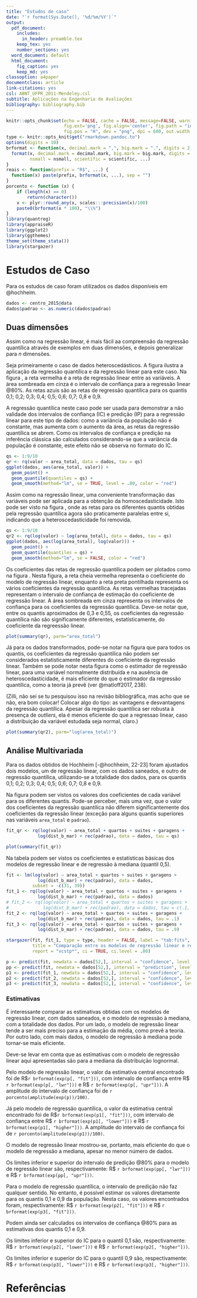 ```yaml
---
title: "Estudos de caso"
date: "`r format(Sys.Date(), '%d/%m/%Y')`"
output:
  pdf_document:
    includes:
      in_header: preamble.tex
    keep_tex: yes
    number_sections: yes
  word_document: default
  html_document:
    fig_caption: yes
    keep_md: yes
classoption: a4paper
documentclass: article
link-citations: yes
csl: ABNT_UFPR_2011-Mendeley.csl
subtitle: Aplicações na Engenharia de Avaliações
bibliography: bibliography.bib
---
```


```r
knitr::opts_chunk$set(echo = FALSE, cache = FALSE, message=FALSE, warning = FALSE, 
                      fig.ext='png', fig.align='center', fig.path = "images/",
                      fig.pos = "H", dev = "png", dpi = 600, out.width = "70%")
type <- knitr::opts_knit$get("rmarkdown.pandoc.to")
options(digits = 10)
brformat <- function(x, decimal.mark = ",", big.mark = ".", digits = 2, nsmall = 2, scientific = FALSE, ...) {
  format(x, decimal.mark = decimal.mark, big.mark = big.mark, digits = digits, 
         nsmall = nsmall, scientific = scientific, ...)
}
reais <- function(prefix = "R$", ...) {
  function(x) paste(prefix, brformat(x, ...), sep = "")
}
porcento <- function (x) {
    if (length(x) == 0) 
        return(character())
    x <- plyr::round_any(x, scales:::precision(x)/100)
    paste0(brformat(x * 100), "\\%")
}
library(quantreg)
library(appraiseR)
library(ggplot2)
library(ggthemes)
theme_set(theme_stata())
library(stargazer)
```

# Estudos de Caso

Para os estudos de caso foram utilizados os dados disponíveis em @hochheim.

```r
dados <- centro_2015@data
dados$padrao <- as.numeric(dados$padrao)
```

## Duas dimensões

Assim como na regressão linear, é mais fácil aa compreensão da regressão quantílica através de exemplos em duas dimensões, e depois generalizar para $n$ dimensões.

Seja primeiramente o caso de dados heteroscedásticos. A figura \ref{fig:qr1} ilustra a aplicação da regressão quantílica e da regressão linear para este caso. Na figura \ref{fig:qr1}, a reta vermelha é a reta de regressão linear entre as variáveis. A área sombreada em cinza é o intervalo de confiança para a regressão linear \@80\%. As retas azuis são as retas de regressão quantílica para os quantis 0,1; 0,2; 0,3; 0,4; 0,5; 0,6; 0,7; 0,8 e 0,9.

A regressão quantílica neste caso pode ser usada para demonstrar a não validade dos intervalos de confiança (IC) e predição (IP) para a regressão linear para este tipo de dados: como a variância da população não é constante, mas aumenta com o aumento da área, as retas da regressão quantílica se abrem. Como os intervalos de confiança e predição na inferência clássica são calculados considerando-se que a variância da população é constante, este efeito não se observa no formato do IC.

```r
qs <- 1:9/10
qr <- rq(valor ~ area_total, data = dados, tau = qs)
ggplot(dados, aes(area_total, valor)) + 
  geom_point() + 
  geom_quantile(quantiles = qs) + 
  geom_smooth(method="lm", se = TRUE, level = .80, color = "red")
```

Assim como na regressão linear, uma conveniente transformação das variáveis pode ser aplicada para a obtenção da homoscedasticidade. Isto pode ser visto na figura \ref{fig:qr2}, onde as retas para os diferentes quantis obtidas pela regressão quantílica agora são praticamente paralelas entre si, indicando que a heteroscedasticidade foi removida.

```r
qs <- 1:9/10
qr2 <- rq(log(valor) ~ log(area_total), data = dados, tau = qs)
ggplot(dados, aes(log(area_total), log(valor))) + 
  geom_point() + 
  geom_quantile(quantiles = qs) + 
  geom_smooth(method="lm", se = FALSE, color = "red")
```

Os coeficientes das retas de regressão quantílica podem ser plotados como na figura \ref{fig:coef1}. Nesta figura, a reta cheia vermelha representa o coeficiente do modelo de regressão linear, enquanto a reta preta pontilhada representa os vários coeficientes da regressão quantílica. As retas vermelhas tracejadas representam o intervalo de confiança de estimação do coeficiente de regressão linear. A área sombreada em cinza representa os intervalos de confiança para os coeficientes da regressão quantílica. Deve-se notar que, entre os quantis aproximados de 0,3 e 0,55, os coeficientes da regressão quantílica não são significamente diferentes, estatísticamente, do coeficiente da regreessão linear.

```r
plot(summary(qr), parm="area_total")
```
Já para os dados transformados, pode-se notar na figura \ref{fig:coef2} que para todos os quantis, os coeficientes da regressão quantílica não podem ser considerados estatisticamente diferentes do coeficiente da regressão linear. Também se pode notar nesta figura como o estimador de regressão linear, para uma variável normalmente distribuída e na ausência de heteroscedasticidade, é mais eficiente do que o estimador da regressão quantílica, como a teoria já prevê (ver @matloff2017, 238). 

(Zilli, não sei se tu pesquisou isso na revisão bibliográfica, mas acho que se não, era bom colocar! Colocar algo do tipo: as vantagens e desvantagens da regressão quantílica. Apesar da regressão quantílica ser robusta à presença de *outliers*, ela é menos eficiente do que a regressao linear, caso a distribuição da variável estudada seja normal, claro.)

```r
plot(summary(qr2), parm="log(area_total)")
```


## Análise Multivariada

Para os dados obtidos de Hochheim [-@hochheim, 22-23] foram ajustados dois modelos, um de regressão linear, com os dados saneados, e outro de regressão quantílica, utilizando-se a totalidade dos dados, para os quantis 0,1; 0,2; 0,3; 0,4; 0,5; 0,6; 0,7; 0,8 e 0,9.

Na figura \ref{fig:coefs} podem ser vistos os valores dos coeficientes de cada variável para os diferentes quantis. Pode-se perceber, mais uma vez, que o valor dos coeficientes da regressão quantílica não diferem significantemente dos coeficientes da regressão linear (exceção para alguns quantis superiores nas variáveis `area_total` e `padrao`).

```r
fit_qr <- rq(log(valor) ~ area_total + quartos + suites + garagens + 
            log(dist_b_mar) + rec(padrao), data = dados, tau = qs)
```


```r
plot(summary(fit_qr))
```



Na tabela \ref{tab:fits} podem ser vistos os coeficientes e estatísticas básicas dos modelos de regressão linear e de regressão à mediana (quantil 0,5).

```r
fit <- lm(log(valor) ~ area_total + quartos + suites + garagens + 
            log(dist_b_mar) + rec(padrao), data = dados,
          subset = -c(31, 39))
fit_1 <- rq(log(valor) ~ area_total + quartos + suites + garagens + 
            log(dist_b_mar) + rec(padrao), data = dados)
# fit_2 <- rq(log(valor) ~ area_total + quartos + suites + garagens + 
#             log(dist_b_mar) + rec(padrao), data = dados, tau = c(.1, .9))
fit_2 <- rq(log(valor) ~ area_total + quartos + suites + garagens +
            log(dist_b_mar) + rec(padrao), data = dados, tau = .1)
fit_3 <- rq(log(valor) ~ area_total + quartos + suites + garagens +
            log(dist_b_mar) + rec(padrao), data = dados, tau = .9)
```



```r
stargazer(fit, fit_1, type = type, header = FALSE, label = "tab:fits",
          title = "Comparação entre os modelos de regressão linear e regressão à mediana.",
          report = "vcstp*", ci = TRUE, ci.level = .80)
```

```r
p <- predict(fit, newdata = dados[52,], interval = "confidence", level = .80)
pp <- predict(fit, newdata = dados[52,], interval = "prediction", level = .80)
p1 <- predict(fit_1, newdata = dados[52,], interval = "confidence", level = .80)
p2 <- predict(fit_2, newdata = dados[52,], interval = "confidence", level = .80)
p3 <- predict(fit_3, newdata = dados[52,], interval = "confidence", level = .80)
```

### Estimativas

É interessante comparar as estimativas obtidas com os modelos de regressão linear, com dados saneados, e o modelo de regressão à mediana, com a totalidade dos dados. Por um lado, o modelo de regressão linear tende a ser mais preciso para a estimação da média, como prevê a teoria. Por outro lado, com mais dados, o modelo de regressão à mediana pode tornar-se mais eficiente.

Deve-se levar em conta que as estimativas com o modelo de regressão linear aqui apresentadas são para a mediana da distribuição lognormal. 

Pelo modelo de regressão linear, o valor da estimativa central  encontrado foi de R\$`r brformat(exp(p[, "fit"]))`, com intervalo de confiança entre R\$ `r brformat(exp(p[, "lwr"]))` e R\$ `r brformat(exp(p[, "upr"]))`. A amplitude do intervalo de confiança foi de `r porcento(amplitude(exp(p))/100)`.

Já pelo modelo de regressão quantílica, o valor da estimativa central encontrado foi de R\$`r brformat(exp(p1[, "fit"]))`, com intervalo de confiança entre R\$ `r brformat(exp(p1[, "lower"]))` e R\$ `r brformat(exp(p1[, "higher"]))`. A amplitude do intervalo de confiança foi de  `r porcento(amplitude(exp(p1))/100)`.

O modelo de regressão linear mostrou-se, portanto, mais eficiente do que o modelo de regressão a mediana, apesar no menor número de dados.

Os limites inferior e superior do intervalo de predição \@80\% para o modelo de regressão linear são, respectivamente:  R\$ `r brformat(exp(pp[, "lwr"]))` e R\$ `r brformat(exp(pp[, "upr"]))`.

Para o modelo de regressão quantílica, o intervalo de predição não faz qualquer sentido. No entanto, é possível estimar os valores diretamente para os quantis 0,1 e 0,9 da população. Nesta caso, os valores encontrados foram, respectivamente: R\$ `r brformat(exp(p2[, "fit"]))` e R\$ `r brformat(exp(p3[, "fit"]))`.

Podem ainda ser calculados os intervalos de confiança \@80\% para as estimativas dos quantis 0,1 e 0,9. 

Os limites inferior e superior do IC para o quantil 0,1 são, respectivamente: R\$ `r brformat(exp(p2[, "lower"]))` e R\$ `r brformat(exp(p2[, "higher"]))`.

Os limites inferior e superior do IC para o quantil 0,9 são, respectivamente: R\$ `r brformat(exp(p3[, "lower"]))` e R\$ `r brformat(exp(p3[, "higher"]))`.

# Referências {-}
